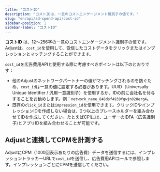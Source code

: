 ```yaml
---
title: "コストID"
description: "コストIDは、一意のコストエンゲージメント識別子の値です。"
slug: "en/api/ad-spend-api/cost-id"
sidebar-position: 1
sidebar-label: "コストID"
---
```

**コストID** は、12〜256字の一意のコストエンゲージメント識別子の値です。Adjustは、`cost_id`を使用して、受信したコストデータをクリックまたはインプレッションとマッチングすることができます。

`cost_id`を広告費用APIと使用する際に考慮すべきポイントは以下のとおりです：

* 他のAdjustのネットワークパートナーの値がマッチングされるのを防ぐため、`cost_id`は一意の値に設定する必要があります。UUID（Universally Unique Identifier / 汎用一意識別子）を使用するか、IDの前に会社名を付与することをお勧めします。例：`network_name_848dsf4939fgwjn028erg4`。
* 既存の`click_id`または`impression_id`を使用できます。クリックIDやインプレッションIDを作成しない場合は、2つ以上のプレースホルダーを組み合わせてIDを作成してください。たとえばCPIには、ユーザーのIDFA（広告識別子\)とアプリIDを組み合わせることが可能です。

Adjustと連携してCPMを計測する
-------------------

AdjustにCPM（1000回表示あたりの広告費）データを送信するには、インプレッショントラッカーURLで`cost_id`を送信し、広告費用APIコールで参照します。インプレッションごとにCPMを送信してください。

